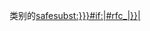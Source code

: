 {{{header}}}类别的[[{{{{{|safesubst:}}}#if:{{{rfcid|}}}|{{{title}}}#rfc_{{{rfcid}}}|{{{title}}}}}|'''{{{title}}}''']]{{{type}}}